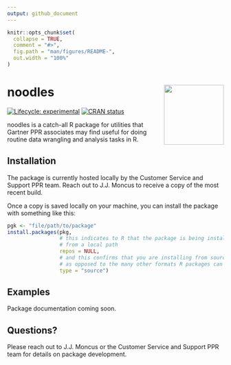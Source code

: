 ```yaml
---
output: github_document
---
```


<!-- README.md is generated from README.Rmd. Please edit that file -->

```r
knitr::opts_chunk$set(
  collapse = TRUE,
  comment = "#>",
  fig.path = "man/figures/README-",
  out.width = "100%"
)
```

# noodles <img src="inst/figures/noodles-hexsticker.jpg" align="right" height="139" />
<!-- badges: start -->
[![Lifecycle: experimental](https://img.shields.io/badge/lifecycle-experimental-orange.svg)](https://lifecycle.r-lib.org/articles/stages.html#experimental)
[![CRAN status](https://www.r-pkg.org/badges/version/noodles)](https://CRAN.R-project.org/package=noodles)
<!-- badges: end -->

noodles is a catch-all R package for utilities that Gartner PPR associates may
find useful for doing routine data wrangling and analysis tasks in R.

## Installation

The package is currently hosted locally by the Customer Service and Support PPR 
team. Reach out to J.J. Moncus to receive a copy of the most recent build.

Once a copy is saved locally on your machine, you can install the package
with something like this:

``` r

pgk <- "file/path/to/package"
install.packages(pkg, 
                 # this indicates to R that the package is being installed 
                 # from a local path
                 repos = NULL, 
                 # and this confirms that you are installing from source,
                 # as opposed to the many other formats R packages can take
                 type = "source")  
```

## Examples

Package documentation coming soon.

## Questions?

Please reach out to J.J. Moncus or the Customer Service and Support PPR team
for details on package development.
